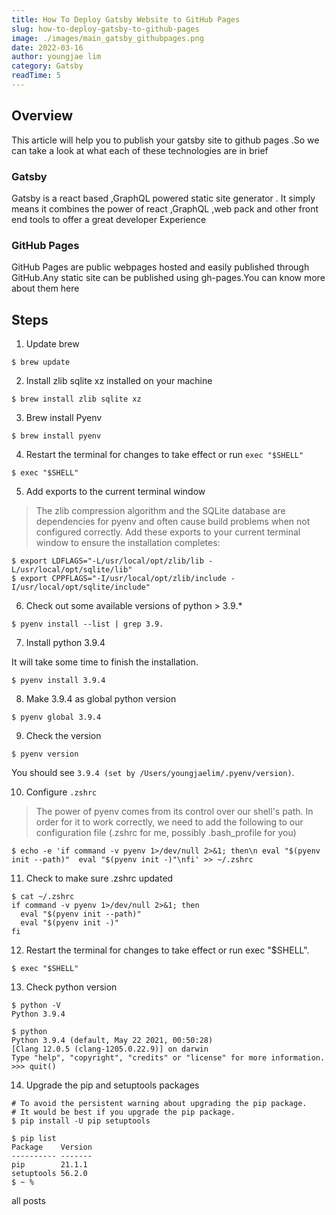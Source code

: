 ```yaml
---
title: How To Deploy Gatsby Website to GitHub Pages 
slug: how-to-deploy-gatsby-to-github-pages
image: ./images/main_gatsby_githubpages.png
date: 2022-03-16
author: youngjae lim
category: Gatsby 
readTime: 5
---
```



## Overview

This article will help you to publish your gatsby site to github pages .So we can take a look at what each of these technologies are in brief

### Gatsby

Gatsby is a react based ,GraphQL powered static site generator . It simply means it combines the power of react ,GraphQL ,web pack and other front end tools to offer a great developer Experience

### GitHub Pages

GitHub Pages are public webpages hosted and easily published through GitHub.Any static site can be published using gh-pages.You can know more about them here

## Steps

1. Update brew

  ```
  $ brew update
  ```

2. Install zlib sqlite xz installed on your machine

  ```
  $ brew install zlib sqlite xz
  ```

3. Brew install Pyenv

  ```
  $ brew install pyenv
  ```


4. Restart the terminal for changes to take effect or run `exec "$SHELL"`

  ```
  $ exec "$SHELL"
  ```

5. Add exports to the current terminal window

  <blockquote display="info">
    The zlib compression algorithm and the SQLite database are dependencies for pyenv and often cause build problems when not configured correctly. Add these exports to your current terminal window to ensure the installation completes:
  </blockquote>

  ```
  $ export LDFLAGS="-L/usr/local/opt/zlib/lib -L/usr/local/opt/sqlite/lib"
  $ export CPPFLAGS="-I/usr/local/opt/zlib/include -I/usr/local/opt/sqlite/include"
  ```

6. Check out some available versions of python > 3.9.*

  ```
  $ pyenv install --list | grep 3.9.
  ```

7. Install python 3.9.4

  It will take some time to finish the installation.

  ```
  $ pyenv install 3.9.4
  ```

8. Make 3.9.4 as global python version

  ```
  $ pyenv global 3.9.4
  ```

9. Check the version

  ```
  $ pyenv version
  ```
  You should see `3.9.4 (set by /Users/youngjaelim/.pyenv/version)`.

10. Configure `.zshrc`

  <blockquote display="info">
  The power of pyenv comes from its control over our shell's path. In order for it to work correctly, we need to add the following to our configuration file (.zshrc for me, possibly .bash_profile for you)
  </blockquote>
  
  ```
  $ echo -e 'if command -v pyenv 1>/dev/null 2>&1; then\n eval "$(pyenv init --path)"  eval "$(pyenv init -)"\nfi' >> ~/.zshrc
  ```

11. Check to make sure .zshrc updated

  ```
  $ cat ~/.zshrc
  if command -v pyenv 1>/dev/null 2>&1; then
    eval "$(pyenv init --path)"
    eval "$(pyenv init -)"
  fi
  ```

12. Restart the terminal for changes to take effect or run exec "$SHELL".

  ```
  $ exec "$SHELL"
  ```

13. Check python version

  ```
  $ python -V
  Python 3.9.4

  $ python
  Python 3.9.4 (default, May 22 2021, 00:50:28) 
  [Clang 12.0.5 (clang-1205.0.22.9)] on darwin
  Type "help", "copyright", "credits" or "license" for more information.
  >>> quit()
  ```

14. Upgrade the pip and setuptools packages

  ```
  # To avoid the persistent warning about upgrading the pip package. 
  # It would be best if you upgrade the pip package.
  $ pip install -U pip setuptools

  $ pip list
  Package    Version
  ---------- -------
  pip        21.1.1
  setuptools 56.2.0
  $ ~ %
  ```

<Link to='/posts' className='btn center-btn'>
  all posts
</Link>
